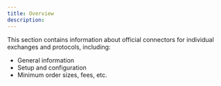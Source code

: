 ```yaml
---
title: Overview
description:
---
```


This section contains information about official connectors for individual exchanges and protocols, including:

- General information
- Setup and configuration
- Minimum order sizes, fees, etc.